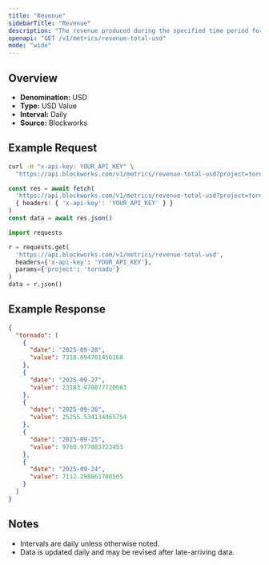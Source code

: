 ```yaml
---
title: "Revenue"
sidebarTitle: "Revenue"
description: "The revenue produced during the specified time period for given project."
openapi: "GET /v1/metrics/revenue-total-usd"
mode: "wide"
---
```


## Overview

- **Denomination:** USD
- **Type:** USD Value
- **Interval:** Daily
- **Source:** Blockworks

## Example Request

<CodeGroup>

```bash cURL
curl -H "x-api-key: YOUR_API_KEY" \
  "https://api.blockworks.com/v1/metrics/revenue-total-usd?project=tornado"
```

```typescript TypeScript
const res = await fetch(
  'https://api.blockworks.com/v1/metrics/revenue-total-usd?project=tornado',
  { headers: { 'x-api-key': 'YOUR_API_KEY' } }
)
const data = await res.json()
```

```python Python
import requests

r = requests.get(
  'https://api.blockworks.com/v1/metrics/revenue-total-usd',
  headers={'x-api-key': 'YOUR_API_KEY'},
  params={'project': 'tornado'}
)
data = r.json()
```

</CodeGroup>

## Example Response

```json
{
  "tornado": [
    {
      "date": "2025-09-28",
      "value": 7318.694701456168
    },
    {
      "date": "2025-09-27",
      "value": 23183.470877720683
    },
    {
      "date": "2025-09-26",
      "value": 25255.534134965754
    },
    {
      "date": "2025-09-25",
      "value": 9760.977883723453
    },
    {
      "date": "2025-09-24",
      "value": 7112.298861708565
    }
  ]
}
```

## Notes
- Intervals are daily unless otherwise noted.
- Data is updated daily and may be revised after late-arriving data.